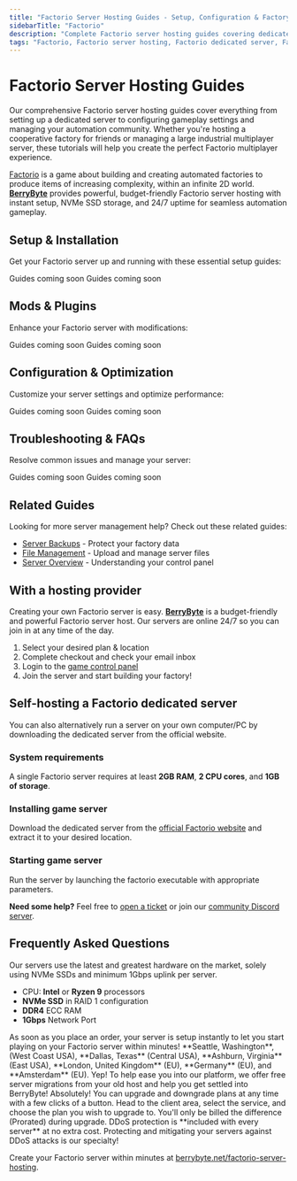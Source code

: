 ```yaml
---
title: "Factorio Server Hosting Guides - Setup, Configuration & Factory Management"
sidebarTitle: "Factorio"
description: "Complete Factorio server hosting guides covering dedicated server setup, configuration settings, mod management, and troubleshooting for the automation factory game."
tags: "Factorio, Factorio server hosting, Factorio dedicated server, Factorio multiplayer, Factorio automation"
---
```


# Factorio Server Hosting Guides

Our comprehensive Factorio server hosting guides cover everything from setting up a dedicated server to configuring gameplay settings and managing your automation community. Whether you're hosting a cooperative factory for friends or managing a large industrial multiplayer server, these tutorials will help you create the perfect Factorio multiplayer experience.

[Factorio](https://store.steampowered.com/app/427520/Factorio/) is a game about building and creating automated factories to produce items of increasing complexity, within an infinite 2D world. **[BerryByte](https://berrybyte.net/factorio-server-hosting)** provides powerful, budget-friendly Factorio server hosting with instant setup, NVMe SSD storage, and 24/7 uptime for seamless automation gameplay.

## Setup & Installation

Get your Factorio server up and running with these essential setup guides:

<CardGroup cols={2}>
  <Card title="Server Setup" href="#" icon="server">
    Guides coming soon
  </Card>
  <Card title="Join Your Server" href="#" icon="users">
    Guides coming soon
  </Card>
</CardGroup>

## Mods & Plugins

Enhance your Factorio server with modifications:

<CardGroup cols={2}>
  <Card title="Installing Mods" href="#" icon="puzzle-piece">
    Guides coming soon
  </Card>
  <Card title="Popular Factory Mods" href="#" icon="cog">
    Guides coming soon
  </Card>
</CardGroup>

## Configuration & Optimization

Customize your server settings and optimize performance:

<CardGroup cols={2}>
  <Card title="Server Configuration" href="#" icon="settings">
    Guides coming soon
  </Card>
  <Card title="Performance Optimization" href="#" icon="gauge">
    Guides coming soon
  </Card>
</CardGroup>

## Troubleshooting & FAQs

Resolve common issues and manage your server:

<CardGroup cols={2}>
  <Card title="Admin Commands" href="#" icon="terminal">
    Guides coming soon
  </Card>
  <Card title="Common Server Issues" href="#" icon="wrench">
    Guides coming soon
  </Card>
</CardGroup>

## Related Guides

Looking for more server management help? Check out these related guides:

- [Server Backups](/panel/backups) - Protect your factory data
- [File Management](/panel/importing-files) - Upload and manage server files
- [Server Overview](/panel/overview) - Understanding your control panel

## With a hosting provider
Creating your own Factorio server is easy. **[BerryByte](https://berrybyte.net/factorio-server-hosting)** is a budget-friendly and powerful Factorio server host. Our servers are online 24/7 so you can join in at any time of the day.

1. Select your desired plan & location
2. Complete checkout and check your email inbox
3. Login to the [game control panel](https://game.berrybyte.net)
4. Join the server and start building your factory!

## Self-hosting a Factorio dedicated server

You can also alternatively run a server on your own computer/PC by downloading the dedicated server from the official website.

### System requirements

A single Factorio server requires at least **2GB RAM**, **2 CPU cores**, and **1GB of storage**.

### Installing game server

Download the dedicated server from the [official Factorio website](https://factorio.com/download) and extract it to your desired location.

### Starting game server

Run the server by launching the factorio executable with appropriate parameters.

**Need some help?** Feel free to [open a ticket](https://berrybyte.net/support) or join our [community Discord server](https://berrybyte.net/discord).

## Frequently Asked Questions

<AccordionGroup>

<Accordion title="What are the specs on the servers?">
Our servers use the latest and greatest hardware on the market, solely using NVMe SSDs and minimum 1Gbps uplink per server.

- CPU: **Intel** or **Ryzen 9** processors
- **NVMe SSD** in RAID 1 configuration
- **DDR4** ECC RAM
- **1Gbps** Network Port
</Accordion>

<Accordion title="How long does setup take?">
As soon as you place an order, your server is setup instantly to let you start playing on your Factorio server within minutes!
</Accordion>

<Accordion title="What locations are the servers in?">
**Seattle, Washington**, (West Coast USA), **Dallas, Texas** (Central USA), **Ashburn, Virginia** (East USA), **London, United Kingdom** (EU), **Germany** (EU), and **Amsterdam** (EU).
</Accordion>

<Accordion title="Can I migrate my existing server to BerryByte?">
Yep! To help ease you into our platform, we offer free server migrations from your old host and help you get settled into BerryByte!
</Accordion>

<Accordion title="Can I upgrade/downgrade my server later on?">
Absolutely! You can upgrade and downgrade plans at any time with a few clicks of a button. Head to the client area, select the service, and choose the plan you wish to upgrade to. You'll only be billed the difference (Prorated) during upgrade.
</Accordion>

<Accordion title="Are the servers DDoS protected?">
DDoS protection is **included with every server** at no extra cost. Protecting and mitigating your servers against DDoS attacks is our specialty!
</Accordion>

</AccordionGroup>

Create your Factorio server within minutes at [berrybyte.net/factorio-server-hosting](https://berrybyte.net/factorio-server-hosting).